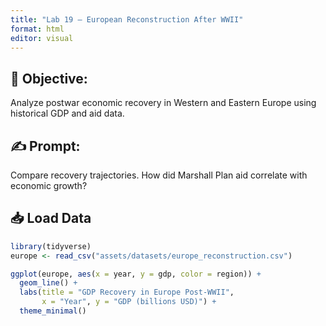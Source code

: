 ```yaml
---
title: "Lab 19 – European Reconstruction After WWII"
format: html
editor: visual
---
```


## 🧭 Objective:   
Analyze postwar economic recovery in Western and Eastern Europe using historical GDP and aid data.

## ✍️ Prompt:  
Compare recovery trajectories. How did Marshall Plan aid correlate with economic growth?

## 📥 Load Data
```r
library(tidyverse)
europe <- read_csv("assets/datasets/europe_reconstruction.csv")

ggplot(europe, aes(x = year, y = gdp, color = region)) +
  geom_line() +
  labs(title = "GDP Recovery in Europe Post-WWII",
       x = "Year", y = "GDP (billions USD)") +
  theme_minimal()
```
